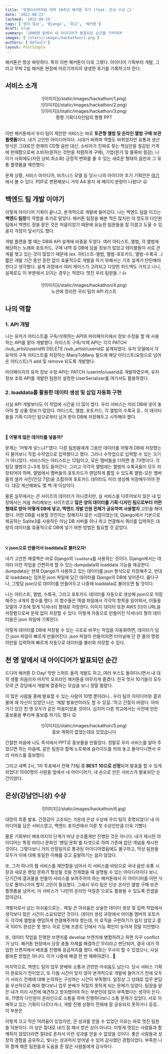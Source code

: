 ```yaml
---
title: '멋쟁이사자처럼 대학 10주년 해커톤 후기 (feat. 은상 수상 🥈)'
date: '2022-08-23'
lastmod: '2022-09-15'
tags: ['생각·일상', 'Django', '회고', '해커톤']
draft: true
summary: '1000명 앞에서 내 아이디어가 발표되던 순간을 기억하며'
images: ['/static/images/hackathon/1.png']
authors: ['default']
layout: PostSimple
---
```


해커톤은 항상 짜릿하다. 특히 이번 해커톤이 더욱 그랬다.
아이디어 기획부터 개발, 그리고 무박 2일 해커톤 현장에 이르기까지의 생생한 후기를 기록하고자 한다.

<TOCInline toc={props.toc} asDisclosure />

## 서비스 소개

<center>![이미지](/static/images/hackathon/1.png)</center>
<center>![이미지](/static/images/hackathon/2.png)</center>
<center>![이미지](/static/images/hackathon/3.png)</center>
<center>짱짱 기획디자인팀의 짱짱 PPT</center>

<br />

이번 해커톤에서 우리 팀이 제안한 서비스는 바로 **토큰형 앨범 및 온라인 앨범 구매ˑ보관 플랫폼**이다.
내가 고안한 아이디어이다.
시대가 바뀌며 역할도 바뀌었지만 유통과 생산 방식은 그대로인 현재의 CD형 음반 대신,
소비자가 진짜로 찾는 핵심만을 절감된 가격에 판매함으로써 소비자(원하는 것만을 저렴하게 구매), 기업(원가 및 물류비 절감), 나아가 사회에도(자원 낭비 최소화)
긍정적 변화를 줄 수 있는 새로운 형태의 음반과 그 유통 플랫폼을 제안했다.

문제 상황, 서비스 아이디어, 비즈니스 모델 등 당시 나의 아이디어 초기 기획안은 [여기](https://ajar-stilton-2c0.notion.site/93793f7720db4dcf82509501f3136963)에서
볼 수 있다. PDF로 변환해보니 거의 A4 용지 세 페이지 분량이 나왔다! 😮

## 백엔드 팀 개발 이야기

이렇게 아이디어 기획이 끝나고, 본격적으로 개발에 들어갔다.
나는 백엔드 팀을 이끄는 **백엔드 팀장**의 역할을 추가로 맡았다.
해커톤 팀장을 해본 적은 많지만 이 정도의 다인원 팀에서 백엔드 장을 맡은 것은 처음이었기 때문에
유능한 팀원들을 잘 이끌고 도울 수 있을지 걱정이 앞서기도 했다.

개발 플랜을 짤 때는 DB와 API 설계에 비중을 두었다.
여러 아티스트, 앨범, 각 앨범에 해당하는 노래와 포토카드, 구매 내역 등 DB에 담을 정보가 많았고
테이블들이 서로 관계를 맺고 있는 것이 많았기 때문에 (ex. 아티스트-앨범, 앨범-포토카드, 앨범-수록곡 ..)
짧은 개발 기간 동안 혼란 없이 효율적으로 개발을 하기 위해서는 기초 설계가 탄탄해야 한다고 생각했다.
설계 과정에서 여러 케이스가 고려되고 다양한 피드백도 거치고 나니, 실제로도 이 부분에서 꼬이는 경우는 적었다.
멋진 우리 팀원들..! 👍

<center>![이미지](/static/images/hackathon/4.png)</center>
<center>노션에 정리한 우리 팀의 API 리스트</center>

## 나의 역할

### 1. API 개발

나는 유저가 아티스트를 구독/삭제하는 API와 마이페이지에서 정보 수정을 할 때 사용하는 API를 맡아 개발했다.
아티스트 구독/삭제 API는 각각 PATCH /sub_artist/userid와 DELETE /sub_artist/userid로 설계되었다.
유저 모델에서 각 유저의 구독 아티스트를 저장하는 ManyToMany 필드에 해당 아티스트(요청으로 넘어온 아티스트)가 add 및 remove 되도록 개발했다.

마이페이지의 유저 정보 수정 API는 PATCH /userinfo/userid로 개발하였으며,
유저 정보 조회 API를 개발한 팀원이 설정한 UserSerializer를 여기서도 활용하였다.

### 2. loaddata를 활용한 데이터 생성 및 삽입 자동화 구현

사실 API 개발보다도 이 작업에 시간을 더 많이 썼다.
우리 서비스는 미리 DB에 넣어 놓아야 할 상품 정보가 많았다.
아티스트, 앨범, 포토카드, 각 앨범의 수록곡 등..
이 데이터들을 기획·디자인 팀으로부터 넘겨 받아 DB에 저장해두고 시작해야 했다.

<br />

**🤔 어떻게 많은 데이터를 넣을까?**

문제는 '어떻게 넣느냐?'였다.
다른 팀원들에게 그동안 데이터를 어떻게 DB에 저장했는지 물어보니 직접 수작업으로 입력했다고 했다.
그러나 수작업으로 입력할 수 있는 크기가 아니었다.
서비스하는 아티스트는 12팀이고, 모든 멤버들을 더하면 총 73명이다.
각 팀당 앨범이 2~3개 정도 들어간다.
그리고 각각의 앨범에는 앨범의 수록곡들이 모두 저장되어야 하며,
앨범에서 멤버들의 포토카드가 랜덤하게 뽑힐 수 있도록
앨범-모든 멤버들의 셀카 사진(인당 7장)을 조합하여 포토카드 데이터도 미리 생성해 저장해두어야 한다.
대강 계산해봐도 몇 백 개 이상이다.

물론 실무에서는 큰 사이즈의 데이터가 아니겠지만, 실 서비스를 다루어보지 않은 내 입장에서는 처음 처리해보는 사이즈였고
**많은 양의 데이터를 기획·디자인 팀으로부터 어떤 형태로 받아 어떻게 DB에 넣고, 백엔드 개발 인원 전체가 공유하며 사용할지** 고민을 해야 했다.
어떤 DB를 사용할 것인지는 정해지지 않은 시점이었는데, Django에서 기본으로 제공하는 Sqlite3를 사용하든
아님 DB 서버를 하나 파고 연결해서 쿼리를 입력하든 대량의 데이터를 효율적으로 DB에 넣기 위한 방법은 필요할 것 같았다.

<br />

**💡 json으로 만들어서 loaddata로 불러오자!**

내가 고안한 해결책은 바로 Django의 `loaddata`를 사용하는 것이다.
Django에서는 데이터 이전 작업을 간편하게 할 수 있는 dumpdata와 loaddata 기능을 제공한다.
dumpdata는 현재 Django가 사용하고 있는 데이터를 json 형식으로 저장해주고,
반대로 loaddata는 덤프된 json 파일에 담긴 데이터를 Django의 DB에 넣어준다.
옳다구나, 그렇담 json으로 데이터를 만들어두고 나중에 loaddata로 불러오면 될 것이다.

나는 아티스트, 앨범, 수록곡, 그리고 포토카드 데이터를 자동으로 생성해 json으로 저장해주는 4개의 함수를 짰다.
이 함수들은 엑셀 파일에서 각각의 항목을 읽어와서, 이들을 모델의 구조에 맞게 딕셔너리 형태로 저장한다.
이미지 데이터 또한 AWS S3의 URL을 저장함으로써 문제 없이 저장할 수 있다.
이렇게 자동으로 만들어진 딕셔너리 형의 데이터들은 json 파일에 기록된다.

이렇게 데이터를 DB에 저장될 수 있는 구조로 바꾸는 작업을 자동화하면, 데이터가 담긴 json 파일이 빠르게 만들어진다.
json 파일이 만들어지면 터미널에 단 한 줄의 명령어만을 입력하여 빠르게 자동으로 데이터를 불러와 저장할 수 있다.

## 천 명 앞에서 내 아이디어가 발표되던 순간

드디어 해커톤 D-Day! 막판 스퍼트 올려 개발도 하고, 여러 부스도 돌아다니면서 내 대학 생활 처음이자 마지막 오프라인 해커톤을 야무지게 즐겼다.
전국 멋사 10기들이 모두 모여 큰 강당에서 개발에 열중하는 모습을 보니 정말 떨렸다.

이 많은 사람들 중에 발표할 수 있는 사람이 10명 뿐이라니..
우리 팀의 아이디어와 결과물에 꽤 자신이 있었던 나는 '제발 발표만이라도 할 수 있길..'하고 간절히 바랐다.
아마 거기 있던 천 명 모두가 같은 마음이었을 것이다.
심지어 다른 학교에서는 사전에 만든 홍보물을 뿌리며 홍보를 하기도 했다 😮

<center>![이미지](/static/images/hackathon/5.png)</center>
<center>홍보 계획이 없었는데요 있었습니다</center>

간절한 마음에 나도 즉석에서 PPT로 홍보물을 만들었다.
정말로 우리 서비스를 알아 주었으면 하는 마음에, 같은 팀원과 함께 노트북에 슬라이드를 띄워 놓고 돌아다니면서 우리 서비스를 홍보했다.

그리고 새벽 2시, 1차 투표에서 전체 73팀 중 **BEST 10으로 선정**되어 발표를 할 수 있게 되었다!
1000명의 사람들 앞에서 내 아이디어가, 내 손으로 만든 서비스가 발표되던 순간이었다.

## 은상(강남언니상) 수상

<center>![이미지](/static/images/hackathon/6.jpg)</center>

대망의 최종 발표. 긴장감이 고조되는 가운데 은상 수상에 우리 팀이 호명되었다!
내 아이디어를 담은 서비스였고, 백엔드 포지션에서 이룬 첫 수상인만큼 더욱 기뻤다.

물론 기획부터 배포까지의 단계가 마냥 순조롭게만 진행된 것은 아니다.
내가 제시한 아이디어는 특정 마이너 문화인 '팬덤 문화'를 타겟으로 하여 기존에 없던 개념을 제시한 것이다.
그렇다보니 거의 만장일치로 통과된 아이디어였음에도 불구하고, 막상 팀원들 모두가 이에 대해 동일한 이해를 갖고 출발하기는 쉽지 않았다.

또, 그저 하나의 웹 서비스를 제안함을 넘어서
이 서비스를 바탕으로 국내 음반 유통 시장과 새로운 팬덤 문화가 형성될 것을 전제했을 때 설명될 수 있는 아이디어이다 보니,
단기간에 결과물을 만들어 서비스를 보여주어야 하는 해커톤에서
이 아이디어를 어떤 식으로 풀어나가야 할지 고민이 필요했다.
그래서 우리 팀은 단순 온라인 앨범 구매ˑ보관 플랫폼을 넘어서, 이 서비스가
'나만의 온라인 덕질존'으로도 활용될 수 있도록 컨셉을 잡아갔다.

개발자로서 남는 아쉬움으로는.. 제일 큰 아쉬움은 상술한 데이터 생성 및 입력 작업에서
생각보다 많은 시간이 소요되었던 것이다.
데이터 생성 과정에서 아이돌 멤버의 포토카드 각각에
앨범을 랜덤하게 연결해주어야 했는데, 이 로직을 구현하기가 쉽지 않았고 결국 100% 완성은 못 했다.
이로 인해 프론트 단에서 기능 확인이 늦어져 정말 미안했다.

또, 데이터 작업을 진행한 브랜치를 develop 브랜치에 병합하려고 하면 자꾸 conflict가 났다.
해커톤 현장에서 당장 충돌 자체를 해결하긴 무리라고 판단되어, 결국 내가 작업한 브랜치에서 배포를 진행해 응급처치를 했다.
배포는 무사히 할 수 있었으나, 사실 올바른 방법은 아니다.
이거 나중에 해결 한 번 해봐야겠다.. 🤕

마지막으로, 백엔드 팀의 업무 분배와 소통과 관련한 아쉬움도 남는다.
당시 서비스 기획이 완료되기 전이었고, 또 다들 시간이 맞지 않아
본격적으로 개발에 들어가기 전에 모두가 서비스 전체에 대해 논의하는 구상하는 시간이 부족했다.
일정상 그 상태로 업무 분담을 우선적으로 해야 했다보니 업무 분배가 적절치 못하게 되는 문제가 있었다.
팀장을 맡은 내가 미리 사전에 예견하고 방지했어야 하는 부분인데 많이 부족했다는 생각이 든다.
또, 11명의 다인원이 온라인으로 소통을 하며 진행하다보니 소통 문제가 있었다.
서로 이해하고 있는 기획이 다르다거나, 개발 진행 상황이 전체에 잘 공유되지 못하거나 등등..
이 부분은

이렇게 크고 작은 어려움이 있었지만, 큰 성과를 얻을 수 있었던 이유는 바로 멋진 팀원들 덕분이다.
이 상은 절대로 내가 잘 해서 받은 상이 아니다.
이렇게 멋있는 사람들과 함께하지 않았더라면 절대로 혼자서 이런 성과를 얻을 수 없었을 것이다.
좋은 사람들과 성장의 경험을 공유하고, 빛나는 성과까지 얻어낼 수 있어 감사했던 경험이었다.
부족한 나와 함께 해준 팀원들과 도움을 준 많은 사람들에게 감사하다.
